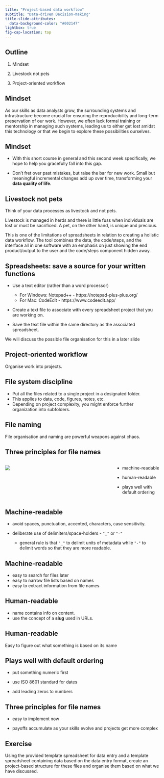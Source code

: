 ```yaml
---
title: "Project-based data workflow"
subtitle: "Data-driven Decision-making"
title-slide-attributes: 
  data-background-color: "#002147"
lightbox: true
fig-cap-location: top
---
```


## Outline

1. Mindset

2. Livestock not pets

3. Project-oriented workflow


## Mindset {.center}

As our skills as data analysts grow, the surrounding systems and infrastructure become crucial for ensuring the reproducibility and long-term preservation of our work. However, we often lack formal training or mentorship in managing such systems, leading us to either get lost amidst this technology or that we begin to explore these possibilities ourselves.

## Mindset {.center}

* With this short course in general and this second week specifically, we hope to help you gracefully fall into this gap.

* Don’t fret over past mistakes, but raise the bar for new work. Small but meaningful incremental changes add up over time, transforming your **data quality of life**.

## Livestock not pets {.center}

Think of your data processes as livestock and not pets.

::: {.notes}

Livestock is managed in herds and there is little fuss when individuals are lost or must be sacrificed. A pet, on the other hand, is unique and precious.

This is one of the limitations of spreadsheets in relation to creating a holistic data workflow. The tool combines the data, the code/steps, and the interface all in one software with an emphasis on just showing the end product/output to the user and the code/steps component hidden away. 

:::

## Spreadsheets: save a source for your written functions

* Use a text editor (rather than a word processor)

     * For Windows: Notepad++ - https://notepad-plus-plus.org/
     * For Mac: CodeEdit - https://www.codeedit.app/

* Create a text file to associate with every spreadsheet project that you are working on.

* Save the text file within the same directory as the associated spreadsheet.

::: {.notes}

We will discuss the possible file organisation for this in a later slide

:::

## Project-oriented workflow {.center}

Organise work into projects.

## File system discipline

* Put all the files related to a single project in a designated folder.
* This applies to data, code, figures, notes, etc.
* Depending on project complexity, you might enforce further organization into subfolders.

## File naming {.center}

File organisation and naming are powerful weapons against chaos.

## Three principles for file names

:::: {.columns}

::: {.column width="70%"}

![](../../images/file_organisation.png)

:::

::: {.column width="30%"}

* machine-readable

* human-readable

* plays well with default ordering

:::

::::


## Machine-readable

* avoid spaces, punctuation, accented, characters, case sensitivity.

* deliberate use of delimiters/space-holders - `"_"` or `"-"`

     * general rule is that `"_"` to delimit units of metadata while `"-"` to delimit words so that they are more readable.

## Machine-readable

* easy to search for files later
* easy to narrow file lists based on names
* easy to extract information from file names

## Human-readable

* name contains info on content.
* use the concept of a **slug** used in URLs.

## Human-readable {.center}

Easy to figure out what something is based on its name

## Plays well with default ordering

* put something numeric first

* use ISO 8601 standard for dates

* add leading zeros to numbers

## Three principles for file names

* easy to implement now

* payoffs accumulate as your skills evolve and projects get more complex

## Exercise {.center}

Using the provided template spreadsheet for data entry and a template spreadsheet containing data based on the data entry format, create an project-based structure for these files and organise them based on what we have discussed.

